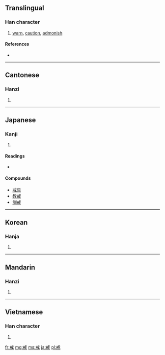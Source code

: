 ==Translingual==

===Han character===
{{Han char|rn=62|rad=戈|as=03|sn=7|four=5340<sub>0</sub>|canj=戈廿 (IT)}}

# [[warn]], [[caution]], [[admonish]]

====References====
* {{Han ref|kx=0412.050|dkj=11548|dj=0754.040|hdz=21400.050|uh=6212|ud=25106|bh=A7D9|bd=42969}}

----

==Cantonese==

===Hanzi===
{{yue-hanzi|jyut=|y=gaai3}}

# {{defn|Cantonese|sort=戈03}}

----

==Japanese==

===Kanji===
{{ja-kanji|grade=c|rs=戈03}}

# {{defn|Japanese}}

====Readings====
* {{ja-readings|on=[[かい]] (kai)|kun=[[いましめる]] (imashimeru), [[いましめ]] (imashime)}}

====Compounds====
* [[戒告]]
* [[教戒]]
* [[訓戒]]

----

==Korean==

===Hanja===
{{ko-hanja|hangeul=계|eumhun=|rv=gye|mr=kye|y=kyey}}

# {{defn|Korean|sort=戈03}}

----

==Mandarin==

===Hanzi===
{{cmn-hanzi|pin=[[jiè]] ([[jie4]])|wg=chieh<sup>4</sup>}}

# {{defn|Mandarin|sort=戈03}}

----

==Vietnamese==

===Han character===
{{vi-hantu|[[giới]]|rs=戈03}}

# {{defn|Vietnamese|sort=戈03}}

[[fr:戒]]
[[mg:戒]]
[[ms:戒]]
[[ja:戒]]
[[pl:戒]]